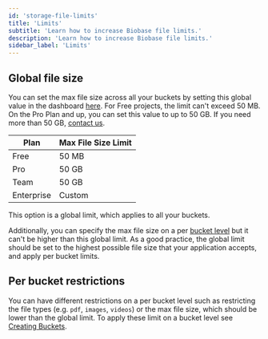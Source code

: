 ```yaml
---
id: 'storage-file-limits'
title: 'Limits'
subtitle: 'Learn how to increase Biobase file limits.'
description: 'Learn how to increase Biobase file limits.'
sidebar_label: 'Limits'
---
```


## Global file size

You can set the max file size across all your buckets by setting this global value in the dashboard [here](https://biobase.studio/dashboard/project/_/settings/storage). For Free projects, the limit can't exceed 50 MB. On the Pro Plan and up, you can set this value to up to 50 GB. If you need more than 50 GB, [contact us](https://biobase.studio/dashboard/support/new).

| Plan       | Max File Size Limit |
| ---------- | ------------------- |
| Free       | 50 MB               |
| Pro        | 50 GB               |
| Team       | 50 GB               |
| Enterprise | Custom              |

<Admonition type="note">

This option is a global limit, which applies to all your buckets.

</Admonition>

Additionally, you can specify the max file size on a per [bucket level](/docs/guides/storage/buckets/creating-buckets#restricting-uploads) but it can't be higher than this global limit. As a good practice, the global limit should be set to the highest possible file size that your application accepts, and apply per bucket limits.

## Per bucket restrictions

You can have different restrictions on a per bucket level such as restricting the file types (e.g. `pdf`, `images`, `videos`) or the max file size, which should be lower than the global limit. To apply these limit on a bucket level see [Creating Buckets](/docs/guides/storage/buckets/creating-buckets#restricting-uploads).
